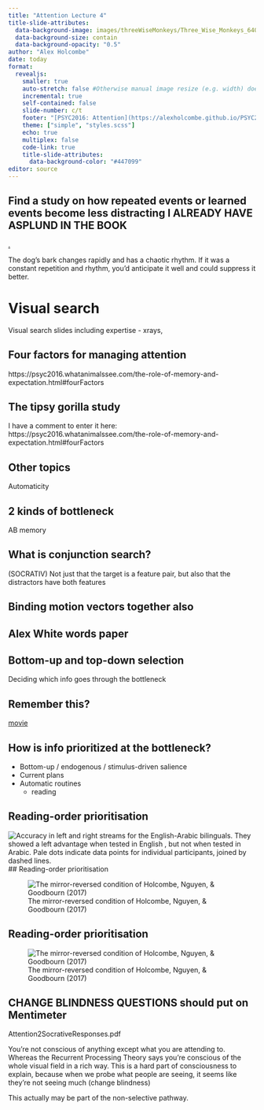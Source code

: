 ```yaml
---
title: "Attention Lecture 4"
title-slide-attributes:
  data-background-image: images/threeWiseMonkeys/Three_Wise_Monkeys_640px.jpeg
  data-background-size: contain
  data-background-opacity: "0.5"
author: "Alex Holcombe"
date: today
format: 
  revealjs:
    smaller: true
    auto-stretch: false #Otherwise manual image resize (e.g. width) doesn't work!
    incremental: true
    self-contained: false
    slide-number: c/t
    footer: "[PSYC2016: Attention](https://alexholcombe.github.io/PSYC2016lectures)"
    theme: ["simple", "styles.scss"]
    echo: true
    multiplex: false
    code-link: true
    title-slide-attributes:
      data-background-color: "#447099"
editor: source
---
```


<!--sometimes have to turn multiplex false to load speaker notes -->

<!--As for the format of the quizzes, we can’t sit all people in the Monday class, so I give the quiz question at the end and will explain it first thing on tuesday.  The quiz question is open until 3pm Tuesday.  For the Tuesday and Thursday class, the quiz opens at the start, but I explain it after it closes at 3:50pm. I have found setting an alarm on my phone for 3:50 (or a bit later) works well to ensure that I get to it before running out of time.-->




## Find a study on how repeated events or learned events become less distracting I ALREADY HAVE ASPLUND IN THE BOOK

[.](https://www.youtube.com/embed/sXjoGtuAkNU?si=84n6LvMVW98ykm8y&start=29)

The dog's bark changes rapidly and has a chaotic rhythm. If it was a constant repetition and rhythm, you'd anticipate it well and could suppress it better.

# Visual search

Visual search slides including expertise - xrays,

## Four factors for managing attention

https://psyc2016.whatanimalssee.com/the-role-of-memory-and-expectation.html#fourFactors

## The tipsy gorilla study

I have a comment to enter it here: https://psyc2016.whatanimalssee.com/the-role-of-memory-and-expectation.html#fourFactors

## Other topics

Automaticity




## 2 kinds of bottleneck

AB memory

## What is conjunction search?

(SOCRATIV)
Not just that the target is a feature pair, but also that the distractors have both features


## Binding motion vectors together also

## Alex White words paper

## Bottom-up and top-down selection

Deciding which info goes through the bottleneck

## Remember this?

[movie](images/2targets4timesFaster.mov)

<!-- {{< video images/2targets4timesFaster.mov >}} -->

## How is info prioritized at the bottleneck?

-   Bottom-up / endogenous / stimulus-driven salience
-   Current plans
-   Automatic routines
    -   reading

## Reading-order prioritisation

![Accuracy in left and right streams for the English-Arabic bilinguals. They showed a left advantage when tested in English , but not when tested in Arabic. Pale dots indicate data points for individual participants, joined by dashed lines.](images/HolcombeGoodbourn/RansleyEnglishArabic.png) \## Reading-order prioritisation

![The mirror-reversed condition of Holcombe, Nguyen, & Goodbourn (2017)](images/HolcombeGoodbourn/ReversedLtrsStimSeq.png)

## Reading-order prioritisation

![The mirror-reversed condition of Holcombe, Nguyen, & Goodbourn (2017)](images/HolcombeGoodbourn/ReversedLtrsResults.png)

## CHANGE BLINDNESS QUESTIONS should put on Mentimeter

Attention2SocrativeResponses.pdf



::: notes
You're not conscious of anything except what you are attending to. Whereas the Recurrent Processing Theory says you're conscious of the whole visual field in a rich way. This is a hard part of consciousness to explain, because when we probe what people are seeing, it seems like they're not seeing much (change blindness)

This actually may be part of the non-selective pathway.
:::


